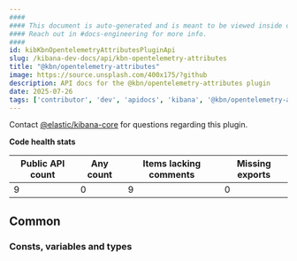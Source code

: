 ```yaml
---
####
#### This document is auto-generated and is meant to be viewed inside our experimental, new docs system.
#### Reach out in #docs-engineering for more info.
####
id: kibKbnOpentelemetryAttributesPluginApi
slug: /kibana-dev-docs/api/kbn-opentelemetry-attributes
title: "@kbn/opentelemetry-attributes"
image: https://source.unsplash.com/400x175/?github
description: API docs for the @kbn/opentelemetry-attributes plugin
date: 2025-07-26
tags: ['contributor', 'dev', 'apidocs', 'kibana', '@kbn/opentelemetry-attributes']
---
```




Contact [@elastic/kibana-core](https://github.com/orgs/elastic/teams/kibana-core) for questions regarding this plugin.

**Code health stats**

| Public API count  | Any count | Items lacking comments | Missing exports |
|-------------------|-----------|------------------------|-----------------|
| 9 | 0 | 9 | 0 |

## Common

### Consts, variables and types
<DocDefinitionList data={kbnOpentelemetryAttributesObj.common.misc}/>

